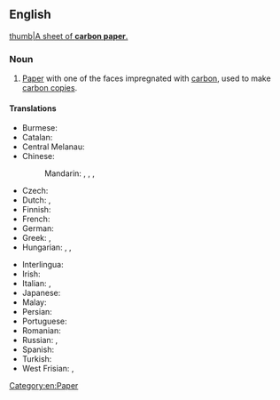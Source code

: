 {{also|carbon-paper}}
==English==
{{wikipedia}}

[[image:Carbon paper.jpg|thumb|A sheet of '''carbon paper'''.]]

===Noun===
{{en-noun|~}}

# [[paper|Paper]] with one of the faces impregnated with [[carbon]], used to make [[carbon copy|carbon copies]].

====Translations====
{{trans-top|paper used to make carbon copies}}
* Burmese: {{t+|my|မင်ခံစက္ကူ}}
* Catalan: {{t|ca|paper carbó|m}}
* Central Melanau: {{t|mel|sepan}}
* Chinese:
*: Mandarin: {{t|cmn|碳紙}}, {{t|cmn|碳纸|tr=tànzhǐ}}, {{t+|cmn|複寫紙}}, {{t+|cmn|复写纸|tr=fùxiězhǐ}}
* Czech: {{t|cs|kopírovací papír|m}}
* Dutch: {{t+|nl|carbonpapier|n}}, {{t|nl|doorslagpapier|n}}
* Finnish: {{t+|fi|hiilipaperi}}
* French: {{t+|fr|papier carbone|m}}
* German: {{t|de|Durchschlagpapier|n}}
* Greek: {{t+|el|καρμπόν|n}}, {{t+|el|αποτυπωτικό χαρτί|n}}
* Hungarian: {{t+|hu|indigó}}, {{t+|hu|másolópapír}}, {{t|hu|karbonpapír}}
{{trans-mid}}
* Interlingua: {{t|ia|papiro carbon}}
* Irish: {{t|ga|páipéar carbóin|m}}
* Italian: {{t|it|carta carbone|f}}, {{t|it|carta velina|f}}
* Japanese: {{t|ja|カーボン紙|tr=kābon-shi}}
* Malay: {{t|ms|kertas karbon}}
* Persian: {{t|fa|کاغذ کاربن|tr=kâqaz-e kârbon}}
* Portuguese: {{t|pt|papel-carbono|m}}
* Romanian: {{t|ro|hârtie indigo|f}}
* Russian: {{t|ru|копирова́льная бума́га|f}}, {{t+|ru|копи́рка|f}}
* Spanish: {{t|es|papel carbón}}
* Turkish: {{t|tr|karbon kâğıdı}}
* West Frisian: {{t|fy|karbonpapier|n}}, {{t|fy|trochslachpapier|n}}
{{trans-bottom}}

[[Category:en:Paper]]